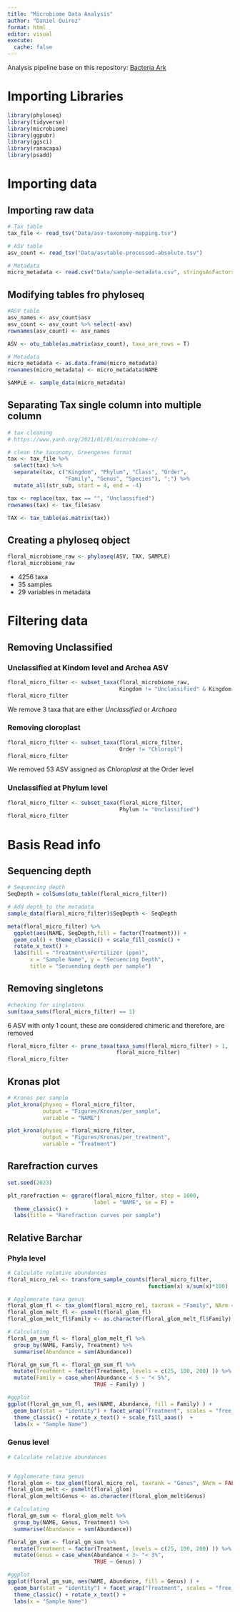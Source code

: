 ```yaml
---
title: "Microbiome Data Analysis"
author: "Daniel Quiroz"
format: html
editor: visual
execute:
  cache: false
---
```


Analysis pipeline base on this repository: [Bacteria Ark](https://gitlab.com/DanielQuiroz97/bacteria_ark/-/blob/master/CAYAMBE/Year%201/Analisis_final.Rmd)

# Importing Libraries

```r
library(phyloseq)
library(tidyverse)
library(microbiome)
library(ggpubr)
library(ggsci)
library(ranacapa)
library(psadd)
```

# Importing data

## Importing raw data

```r
# Tax table
tax_file <- read_tsv("Data/asv-taxonomy-mapping.tsv")

# ASV table
asv_count <- read_tsv("Data/asvtable-processed-absolute.tsv")

# Metadata
micro_metadata <- read.csv("Data/sample-metadata.csv", stringsAsFactors = T)
```

## Modifying tables fro phyloseq

```r
#ASV table
asv_names <- asv_count$asv
asv_count <- asv_count %>% select(-asv) 
rownames(asv_count) <- asv_names 

ASV <- otu_table(as.matrix(asv_count), taxa_are_rows = T)

# Metadata
micro_metadata <- as.data.frame(micro_metadata)
rownames(micro_metadata) <- micro_metadata$NAME

SAMPLE <- sample_data(micro_metadata)
```


## Separating Tax single column into multiple column

```r
# tax cleaning
# https://www.yanh.org/2021/01/01/microbiome-r/

# clean the taxonomy, Greengenes format
tax <- tax_file %>%
  select(tax) %>% 
  separate(tax, c("Kingdom", "Phylum", "Class", "Order",
                  "Family", "Genus", "Species"), ";") %>% 
  mutate_all(str_sub, start = 4, end = -4) 

tax <- replace(tax, tax == "", "Unclassified")
rownames(tax) <- tax_file$asv

TAX <- tax_table(as.matrix(tax))
```


## Creating a phyloseq object

```r
floral_microbiome_raw <- phyloseq(ASV, TAX, SAMPLE)
floral_microbiome_raw
```
* 4256 taxa
* 35 samples
* 29 variables in metadata

# Filtering data

## Removing Unclassified 

### Unclassified at Kindom level and Archea ASV


```r
floral_micro_filter <- subset_taxa(floral_microbiome_raw,
                                   Kingdom != "Unclassified" & Kingdom != "Archaea")
floral_micro_filter
```
We remove 3 taxa that are either *Unclassified* or *Archaea*

### Removing cloroplast

```r
floral_micro_filter <- subset_taxa(floral_micro_filter,
                                   Order != "Chloropl")
floral_micro_filter
```
We removed 53 ASV assigned as *Chloroplast* at the Order level


### Unclassified at Phylum level

```r
floral_micro_filter <- subset_taxa(floral_micro_filter,
                                   Phylum != "Unclassified")
floral_micro_filter
```


# Basis Read info

## Sequencing depth

```r
# Sequencing depth
SeqDepth = colSums(otu_table(floral_micro_filter))

# Add depth to the metadata
sample_data(floral_micro_filter)$SeqDepth <- SeqDepth

meta(floral_micro_filter) %>% 
  ggplot(aes(NAME, SeqDepth,fill = factor(Treatment))) +
  geom_col() + theme_classic() + scale_fill_cosmic() + 
  rotate_x_text() + 
  labs(fill = "Treatment\nFertilizer (ppm)",
       x = "Sample Name", y = "Secuencing Depth",
       title = "Secuending depth per sample")
```

## Removing singletons 

```r
#checking for singletons
sum(taxa_sums(floral_micro_filter) == 1)
```

6 ASV with only 1 count, these are considered chimeric and therefore, are removed

```r
floral_micro_filter <- prune_taxa(taxa_sums(floral_micro_filter) > 1,
                                  floral_micro_filter)
floral_micro_filter
```

## Kronas plot

```r
# Kronas per sample
plot_krona(physeq = floral_micro_filter,
           output = "Figures/Kronas/per_sample",
           variable = "NAME")

plot_krona(physeq = floral_micro_filter,
           output = "Figures/Kronas/per_treatment",
           variable = "Treatment")
```


## Rarefraction curves


```r
set.seed(2023)

plt_rarefraction <- ggrare(floral_micro_filter, step = 1000, 
                           label = "NAME", se = F) +
  theme_classic() + 
  labs(title = "Rarefraction curves per sample")
```
## Relative Barchar

### Phyla level

```r
# Calculate relative abundances
floral_micro_rel <- transform_sample_counts(floral_micro_filter,
                                            function(x) x/sum(x)*100)

# Agglomerate taxa genus 
floral_glom_fl <- tax_glom(floral_micro_rel, taxrank = "Family", NArm = FALSE)
floral_glom_melt_fl <- psmelt(floral_glom_fl)
floral_glom_melt_fl$Family <- as.character(floral_glom_melt_fl$Family)

# Calculating 
floral_gm_sum_fl <- floral_glom_melt_fl %>% 
  group_by(NAME, Family, Treatment) %>% 
  summarise(Abundance = sum(Abundance))

floral_gm_sum_fl <- floral_gm_sum_fl %>% 
  mutate(Treatment = factor(Treatment, levels = c(25, 100, 200) )) %>% 
  mutate(Family = case_when(Abundance < 5 ~ "< 5%",
                           TRUE ~ Family) )

#ggplot
ggplot(floral_gm_sum_fl, aes(NAME, Abundance, fill = Family) ) +
  geom_bar(stat = "identity") + facet_wrap("Treatment", scales = "free_x") +
  theme_classic() + rotate_x_text() + scale_fill_aaas()  +
  labs(x = "Sample Name")
```


### Genus level
```r
# Calculate relative abundances


# Agglomerate taxa genus 
floral_glom <- tax_glom(floral_micro_rel, taxrank = "Genus", NArm = FALSE)
floral_glom_melt <- psmelt(floral_glom)
floral_glom_melt$Genus <- as.character(floral_glom_melt$Genus)

# Calculating 
floral_gm_sum <- floral_glom_melt %>% 
  group_by(NAME, Genus, Treatment) %>% 
  summarise(Abundance = sum(Abundance))

floral_gm_sum <- floral_gm_sum %>% 
  mutate(Treatment = factor(Treatment, levels = c(25, 100, 200) )) %>% 
  mutate(Genus = case_when(Abundance < 3~ "< 3%",
                           TRUE ~ Genus) )

#ggplot
ggplot(floral_gm_sum, aes(NAME, Abundance, fill = Genus) ) +
  geom_bar(stat = "identity") + facet_wrap("Treatment", scales = "free_x") +
  theme_classic() + rotate_x_text() +
  labs(x = "Sample Name")
```












